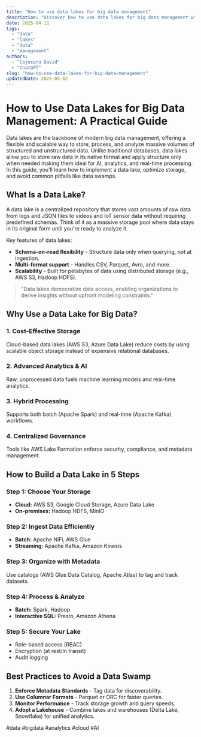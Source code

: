 ```yaml
---
title: "How to use data lakes for big data management"
description: "Discover how to use data lakes for big data management with this in-depth guide, providing actionable insights and practical tips to boost your knowledge and results."
date: 2025-04-11
tags:
  - "data"
  - "lakes"
  - "data"
  - "management"
authors:
  - "Cojocaru David"
  - "ChatGPT"
slug: "how-to-use-data-lakes-for-big-data-management"
updatedDate: 2025-05-02
---
```


# How to Use Data Lakes for Big Data Management: A Practical Guide  

Data lakes are the backbone of modern big data management, offering a flexible and scalable way to store, process, and analyze massive volumes of structured and unstructured data. Unlike traditional databases, data lakes allow you to store raw data in its native format and apply structure only when needed making them ideal for AI, analytics, and real-time processing. In this guide, you'll learn how to implement a data lake, optimize storage, and avoid common pitfalls like data swamps.  

## What Is a Data Lake?  

A data lake is a centralized repository that stores vast amounts of raw data from logs and JSON files to videos and IoT sensor data without requiring predefined schemas. Think of it as a massive storage pool where data stays in its original form until you're ready to analyze it.  

Key features of data lakes:  

- **Schema-on-read flexibility** - Structure data only when querying, not at ingestion.  
- **Multi-format support** - Handles CSV, Parquet, Avro, and more.  
- **Scalability** - Built for petabytes of data using distributed storage (e.g., AWS S3, Hadoop HDFS).  

> "Data lakes democratize data access, enabling organizations to derive insights without upfront modeling constraints."  

## Why Use a Data Lake for Big Data?  

### 1. Cost-Effective Storage  
Cloud-based data lakes (AWS S3, Azure Data Lake) reduce costs by using scalable object storage instead of expensive relational databases.  

### 2. Advanced Analytics & AI  
Raw, unprocessed data fuels machine learning models and real-time analytics.  

### 3. Hybrid Processing  
Supports both batch (Apache Spark) and real-time (Apache Kafka) workflows.  

### 4. Centralized Governance  
Tools like AWS Lake Formation enforce security, compliance, and metadata management.  

## How to Build a Data Lake in 5 Steps  

### Step 1: Choose Your Storage  
- **Cloud:** AWS S3, Google Cloud Storage, Azure Data Lake  
- **On-premises:** Hadoop HDFS, MinIO  

### Step 2: Ingest Data Efficiently  
- **Batch:** Apache NiFi, AWS Glue  
- **Streaming:** Apache Kafka, Amazon Kinesis  

### Step 3: Organize with Metadata  
Use catalogs (AWS Glue Data Catalog, Apache Atlas) to tag and track datasets.  

### Step 4: Process & Analyze  
- **Batch:** Spark, Hadoop  
- **Interactive SQL:** Presto, Amazon Athena  

### Step 5: Secure Your Lake  
- Role-based access (RBAC)  
- Encryption (at rest/in transit)  
- Audit logging  

## Best Practices to Avoid a Data Swamp  

1. **Enforce Metadata Standards** - Tag data for discoverability.  
2. **Use Columnar Formats** - Parquet or ORC for faster queries.  
3. **Monitor Performance** - Track storage growth and query speeds.  
4. **Adopt a Lakehouse** - Combine lakes and warehouses (Delta Lake, Snowflake) for unified analytics.  

#data #bigdata #analytics #cloud #AI